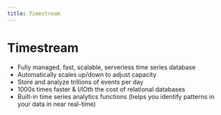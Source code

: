 ```yaml
---
title: Timestream
---
```

# Timestream
- Fully managed, fast, scalable, serverless time series database
- Automatically scales up/down to adjust capacity
- Store and analyze trillions of events per day
- 1000s times faster & I/lOth the cost of relational databases
- Built-in time series analytics functions (helps you identify patterns in your data in near real-time)